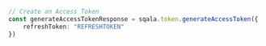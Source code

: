 ```typescript index.ts
// Create an Access Token
const generateAccessTokenResponse = sqala.token.generateAccessToken({
    refreshToken: "REFRESHTOKEN"
})
```
